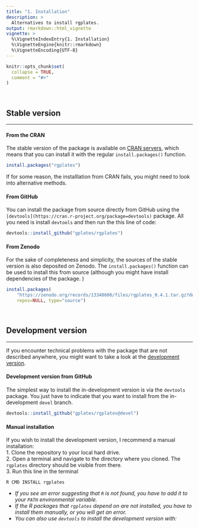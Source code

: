 ```yaml
---
title: "1. Installation"
description: >
  Alternatives to install rgplates. 
output: rmarkdown::html_vignette
vignette: >
  %\VignetteIndexEntry{1. Installation}
  %\VignetteEngine{knitr::rmarkdown}
  %\VignetteEncoding{UTF-8}
---
```


```r
knitr::opts_chunk$set(
  collapse = TRUE,
  comment = "#>"
)
```

<br>

## Stable version 
* * *

#### From the CRAN

The stable version of the package is available on [CRAN servers](https://cran.r-project.org/package=rgplates), which means that you can install it with the regular `install.packages()` function.

```r
install.packages("rgplates")
```

If for some reason, the installlation from CRAN fails, you might need to look into alternative methods.


#### From GitHub

You can install the package from source directly from GitHub using the `[devtools](https://cran.r-project.org/package=devtools)` package. All you need is install `devtools` and then run the this line of code:

```r
devtools::install_github("gplates/rgplates")
```

#### From Zenodo 

For the sake of completeness and simplicity, the sources of the stable version is also deposited on Zenodo. The `install.packages()` function can be used to install this from source (although you might have install dependencies of the package. )

```r
install.packages(
	"https://zenodo.org/records/13348606/files/rgplates_0.4.1.tar.gz?download=1", 
	repos=NULL, type="source")
```

<br>

## Development version
* * * 

If you encounter technical problems with the package that are not described anywhere, you might want to take a look at the [development version](https://github.com/gplates/rgplates/tree/devel).


#### Development version from GitHub

The simplest way to install the in-development version is via the `devtools` package. You just have to indicate that you want to install from the in-development `devel` branch.

```r
devtools::install_github("gplates/rgplates@devel")
```

#### Manual installation

If you wish to install the development version, I recommend a manual installation:  
1. Clone the repository to your local hard drive.  
2. Open a terminal and navigate to the directory where you cloned. The `rgplates` directory should be visible from there.  
3. Run this line in the terminal  

```
R CMD INSTALL rgplates
```

- *If you see an error suggesting that `R` is not found, you have to add it to your `PATH` environmental variable.*  
- *If the R packages that `rgplates` depend on are not installed, you have to install them manually, or you will get an error.*
- *You can also use `devtools` to install the development version with:*  
